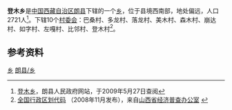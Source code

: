 {{中国乡级行政区
| 行政区全称 = 登木乡
| 景观照片文件名 =
| 景观照片描述 =
| 汉语拼音 =
| 通用拼音 =
| 注音符號 =
| 其它标音类型1 =
| 其它标音1 =
| 其它标音类型2 =
| 其它标音2 =
| 其它语言类型1 =
| 其它语言地名1 =
| 其它语言类型2 =
| 其它语言地名2 =
| 上级行政区 = [[西藏自治区|西藏自治区]][[朗县|朗县]]
| 行政区类别 = [[乡|乡]]
| 行政区划代码 = 542627202
| 地理坐标 = {{坐标|28.889|92.835|display=inline,title|scale:200000_region:CN}}
| 总面积 = 
| 户籍人口 = 2721人
| 户籍人口年份 = 
| 常住人口 = 
| 常住人口年份 =
| 人口密度 = 
| 领导人职务1 =
| 领导人姓名1 =
| 领导人职务2 =
| 领导人姓名2 =
| 行政区划 = 10个[[村委会|村委会]]
| 官方网站 =
| 政府驻地 =
| 邮政编码 =
| 毗邻行政区 =
| 位置图文件名 =
| 位置图描述 =}}
'''登木乡'''是[[中华人民共和国|中国]][[西藏自治区|西藏自治区]][[朗县|朗县]]下辖的一个[[乡|乡]]，位于县境西南部，地处偏远，人口2721人<ref name="gk">[http://www.langxian.com/manager/news/news_show.php?id=445 登木乡]{{dead link|date=2018年1月 |bot=InternetArchiveBot |fix-attempted=yes }}，朗县人民政府网站，于2009年5月27日查阅</ref>。下辖10个[[村委会|村委会]]：巴桑村、多龙村、落龙村、美木村、森木村、崩达村、如字村、左嘎村、比邻村、登木村<ref>[http://www.sxjjpc.gov.cn/wjtz/200811070062_1_0.rar 全国行政区划代码] {{webarchive|url=https://web.archive.org/web/20110707041746/http://www.sxjjpc.gov.cn/wjtz/200811070062_1_0.rar |date=2011-07-07 }}（2008年11月发布），来自[http://www.sxjjpc.gov.cn/wjtz/200811070062.htm 山西省经济普查办公室] {{webarchive|url=https://web.archive.org/web/20110707041839/http://www.sxjjpc.gov.cn/wjtz/200811070062.htm |date=2011-07-07 }}</ref>。

== 参考资料 ==
{{註腳}}


{{朗县行政区划}}
{{西藏行政区划小作品}}
[[Category:朗县行政区划|乡]]
[[Category:林芝市乡镇|朗县/乡]]